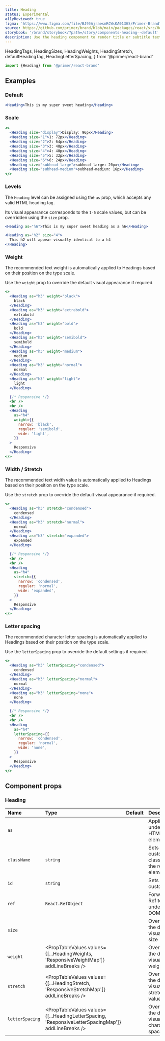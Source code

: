 ```yaml
---
title: Heading
status: Experimental
a11yReviewed: true
figma: 'https://www.figma.com/file/BJ95AjraesmRCWsKA013GS/Primer-Brand?node-id=354%3A8982'
source: https://github.com/primer/brand/blob/main/packages/react/src/Heading/Heading.tsx
storybook: '/brand/storybook/?path=/story/components-heading--default'
description: Use the heading component to render title or subtitle text.
---
```



  HeadingTags,
  HeadingSizes,
  HeadingWeights,
  HeadingStretch,
  defaultHeadingTag,
  HeadingLetterSpacing,
} from '@primer/react-brand'

```js
import {Heading} from '@primer/react-brand'
```

## Examples

### Default

```jsx live
<Heading>This is my super sweet heading</Heading>
```

### Scale

```jsx live
<>
  <Heading size="display">Display: 96px</Heading>
  <Heading size="1">1: 72px</Heading>
  <Heading size="2">2: 64px</Heading>
  <Heading size="3">3: 48px</Heading>
  <Heading size="4">4: 40px</Heading>
  <Heading size="5">5: 32px</Heading>
  <Heading size="6">6: 24px</Heading>
  <Heading size="subhead-large">subhead-large: 20px</Heading>
  <Heading size="subhead-medium">subhead-medium: 16px</Heading>
</>
```

### Levels

The `Heading` level can be assigned using the `as` prop, which accepts any valid HTML heading tag.

Its visual appearance corresponds to the `1-6` scale values, but can be overridden using the `size` prop.

```jsx live
<Heading as="h6">This is my super sweet heading as a h6</Heading>

<Heading as="h2" size="4">
  This h2 will appear visually identical to a h4
</Heading>
```

### Weight

The recommended text weight is automatically applied to Headings based on their position on the type scale.

Use the `weight` prop to override the default visual appearance if required.

```jsx live
<>
  <Heading as="h3" weight="black">
    black
  </Heading>
  <Heading as="h3" weight="extrabold">
    extrabold
  </Heading>
  <Heading as="h3" weight="bold">
    bold
  </Heading>
  <Heading as="h3" weight="semibold">
    semibold
  </Heading>
  <Heading as="h3" weight="medium">
    medium
  </Heading>
  <Heading as="h3" weight="normal">
    normal
  </Heading>
  <Heading as="h3" weight="light">
    light
  </Heading>

  {/* Responsive */}
  <br />
  <br />
  <Heading
    as="h4"
    weight={{
      narrow: 'black',
      regular: 'semibold',
      wide: 'light',
    }}
  >
    Responsive
  </Heading>
</>
```

### Width / Stretch

The recommended text width value is automatically applied to Headings based on their position on the type scale.

Use the `stretch` prop to override the default visual appearance if required.

```jsx live
<>
  <Heading as="h3" stretch="condensed">
    condensed
  </Heading>
  <Heading as="h3" stretch="normal">
    normal
  </Heading>
  <Heading as="h3" stretch="expanded">
    expanded
  </Heading>

  {/* Responsive */}
  <br />
  <br />
  <Heading
    as="h4"
    stretch={{
      narrow: 'condensed',
      regular: 'normal',
      wide: 'expanded',
    }}
  >
    Responsive
  </Heading>
</>
```

### Letter spacing

The recommended character letter spacing is automatically applied to Headings based on their position on the type scale.

Use the `letterSpacing` prop to override the default settings if required.

```jsx live
<>
  <Heading as="h3" letterSpacing="condensed">
    condensed
  </Heading>
  <Heading as="h3" letterSpacing="normal">
    normal
  </Heading>
  <Heading as="h3" letterSpacing="none">
    none
  </Heading>

  {/* Responsive */}
  <br />
  <br />
  <Heading
    as="h4"
    letterSpacing={{
      narrow: 'condensed',
      regular: 'normal',
      wide: 'none',
    }}
  >
    Responsive
  </Heading>
</>
```

## Component props

### Heading

| Name            | Type                                                                                               |                     Default                      | Description                                    |
| :-------------- | :------------------------------------------------------------------------------------------------- | :----------------------------------------------: | :--------------------------------------------- |
| `as`            | <PropTableValues values={HeadingTags} addLineBreaks />                                             | <PropTableValues values={[defaultHeadingTag]} /> | Applies the underlying HTML element            |
| `className`     | `string`                                                                                           |                                                  | Sets a custom class on the root element        |
| `id`            | `string`                                                                                           |                                                  | Sets a custom id                               |
| `ref`           | `React.RefObject`                                                                                  |                                                  | Forward a Ref to the underlying DOM node       |
| `size`          | <PropTableValues values={HeadingSizes} addLineBreaks />                                            |                                                  | Override the default visual text size          |
| `weight`        | <PropTableValues values={[...HeadingWeights, 'ResponsiveWeightMap']} addLineBreaks />              |                                                  | Override the default visual text weight        |
| `stretch`       | <PropTableValues values={[...HeadingStretch, 'ResponsiveStretchMap']} addLineBreaks />             |                                                  | Override the default visual text stretch value |
| `letterSpacing` | <PropTableValues values={[...HeadingLetterSpacing, 'ResponsiveLetterSpacingMap']} addLineBreaks /> |                                                  | Override the default visual character spacing  |

